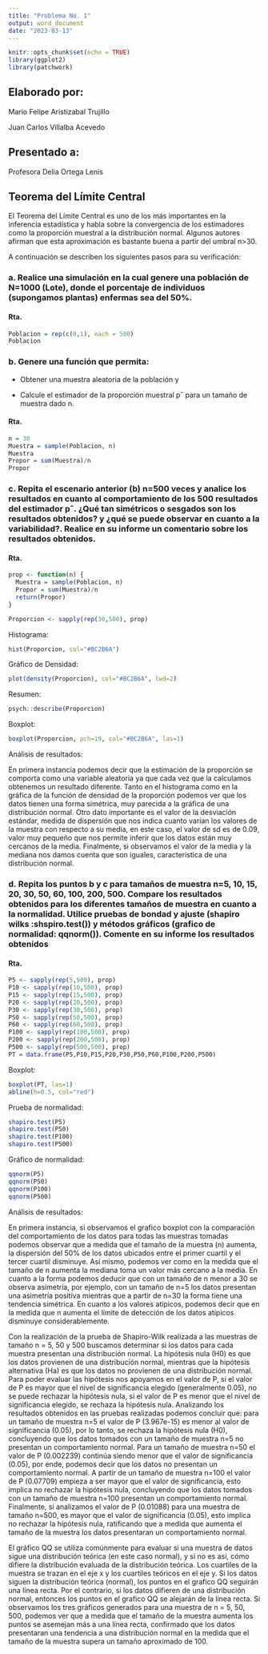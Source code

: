 ```yaml
---
title: "Problema No. 1"
output: word_document
date: "2023-03-13"
---
```



```r
knitr::opts_chunk$set(echo = TRUE)
library(ggplot2)
library(patchwork)
```
## Elaborado por:

Mario Felipe Aristizabal Trujillo

Juan Carlos Villalba Acevedo

## Presentado a:

Profesora Delia Ortega Lenis

## Teorema del Límite Central

El Teorema del Límite Central es uno de los más importantes en la inferencia estadística y habla sobre la convergencia de los estimadores como la proporción muestral a la distribución normal. Algunos autores afirman que esta aproximación es bastante buena a partir del umbral n>30.

A continuación se describen los siguientes pasos para su verificación:

### a. Realice una simulación en la cual genere una población de N=1000 (Lote), donde el porcentaje de individuos (supongamos plantas) enfermas sea del 50%.

#### Rta.

```r
Poblacion = rep(c(0,1), each = 500)
Poblacion
```

### b. Genere una función que permita:

  - Obtener una muestra aleatoria de la población y
  
  - Calcule el estimador de la proporción muestral pˆ para un tamaño de muestra dado n.

#### Rta.

```r
n = 30
Muestra = sample(Poblacion, n)
Muestra
Propor = sum(Muestra)/n
Propor
```

### c. Repita el escenario anterior (b) n=500 veces y analice los resultados en cuanto al comportamiento de los 500 resultados del estimador pˆ. ¿Qué tan simétricos o sesgados son los resultados obtenidos? y ¿qué se puede observar en cuanto a la variabilidad?. Realice en su informe un comentario sobre los resultados obtenidos.

#### Rta.

```r
prop <- function(n) {
  Muestra = sample(Poblacion, n)
  Propor = sum(Muestra)/n
  return(Propor)
}

Proporcion <- sapply(rep(30,500), prop)
```

Histograma:

```r
hist(Proporcion, col="#BC2B6A")
```

Gráfico de Densidad:

```r
plot(density(Proporcion), col="#BC2B6A", lwd=2)
```

Resumen:

```r
psych::describe(Proporcion)
```

Boxplot:

```r
boxplot(Proporcion, pch=19, col="#BC2B6A", las=1) 
```

Análisis de resultados:

En primera instancia podemos decir que la estimación de la proporción se comporta como una variable aleatoria ya que cada vez que la calculamos obtenemos un resultado diferente. Tanto en el histograma como en la gráfica de la función de densidad de la proporción podemos ver que los datos tienen una forma simétrica, muy parecida a la gráfica de una distribución normal. Otro dato importante es el valor de la desviación estándar, medida de dispersión que nos indica cuanto varían los valores de la muestra con respecto a su media, en este caso, el valor de sd es de 0.09, valor muy pequeño que nos permite inferir que los datos están muy cercanos de la media. Finalmente, si observamos el valor de la media y la mediana nos damos cuenta que son iguales, característica de una distribución normal.


### d. Repita los puntos b y c para tamaños de muestra n=5, 10, 15, 20, 30, 50, 60, 100, 200, 500. Compare los resultados obtenidos para los diferentes tamaños de muestra en cuanto a la normalidad. Utilice pruebas de bondad y ajuste (shapiro wilks :shspiro.test()) y métodos gráficos (grafico de normalidad: qqnorm()). Comente en su informe los resultados obtenidos

#### Rta.

```r
P5 <- sapply(rep(5,500), prop)
P10 <- sapply(rep(10,500), prop)
P15 <- sapply(rep(15,500), prop)
P20 <- sapply(rep(20,500), prop)
P30 <- sapply(rep(30,500), prop)
P50 <- sapply(rep(50,500), prop)
P60 <- sapply(rep(60,500), prop)
P100 <- sapply(rep(100,500), prop)
P200 <- sapply(rep(200,500), prop)
P500 <- sapply(rep(500,500), prop)
PT = data.frame(P5,P10,P15,P20,P30,P50,P60,P100,P200,P500)

```

Boxplot:

```r
boxplot(PT, las=1)
abline(h=0.5, col="red")
```

Prueba de normalidad:

```r
shapiro.test(P5)
shapiro.test(P50)
shapiro.test(P100)
shapiro.test(P500)
```
Gráfico de normalidad:

```r
qqnorm(P5)
qqnorm(P50)
qqnorm(P100)
qqnorm(P500)
```


Análisis de resultados:

En primera instancia, si observamos el grafico boxplot con la comparación del comportamiento de los datos para todas las muestras tomadas podemos observar que a medida que el tamaño de la muestra (n) aumenta, la dispersión del 50% de los datos ubicados entre el primer cuartil y el tercer cuartil disminuye. Así mismo, podemos ver como en la medida que el tamaño de n aumenta la mediana toma un valor más cercano a la media. En cuanto a la forma podemos deducir que con un tamaño de n menor a 30 se observa asimetría, por ejemplo, con un tamaño de n=5 los datos presentan una asimetría positiva mientras que a partir de n=30 la forma tiene una tendencia simétrica. En cuanto a los valores atípicos, podemos decir que en la medida que n aumenta el límite de detección de los datos atípicos disminuye considerablemente.

Con la realización de la prueba de Shapiro-Wilk realizada a las muestras de tamaño n = 5, 50 y 500 buscamos determinar si los datos para cada muestra presentan una distribución normal. La hipótesis nula (H0) es que los datos provienen de una distribución normal, mientras que la hipótesis alternativa (Ha) es que los datos no provienen de una distribución normal. Para poder evaluar las hipótesis nos apoyamos en el valor de P, si el valor de P es mayor que el nivel de significancia elegido (generalmente 0.05), no se puede rechazar la hipótesis nula, si el valor de P es menor que el nivel de significancia elegido, se rechaza la hipótesis nula. Analizando los resultados obtenidos en las pruebas realizadas podemos concluir que: para un tamaño de muestra n=5 el valor de P (3.967e-15) es menor al valor de significancia (0.05), por lo tanto, se rechaza la hipótesis nula (H0), concluyendo que los datos tomados con un tamaño de muestra n=5 no presentan un comportamiento normal. Para un tamaño de muestra n=50 el valor de P (0.002239) continúa siendo menor que el valor de significancia (0.05), por ende, podemos decir que los datos no presentan un comportamiento normal. A partir de un tamaño de muestra n=100 el valor de P (0.07709) empieza a ser mayor que el valor de significancia, esto implica no rechazar la hipótesis nula, concluyendo que los datos tomados con un tamaño de muestra n=100 presentan un comportamiento normal. Finalmente, si analizamos el valor de P (0.01088) para una muestra de tamaño n=500, es mayor que el valor de significancia (0.05), esto implica no rechazar la hipótesis nula, ratificando que a medida que aumenta el tamaño de la muestra los datos presentaran un comportamiento normal.

El gráfico QQ se utiliza comúnmente para evaluar si una muestra de datos sigue una distribución teórica (en este caso normal), y si no es así, cómo difiere la distribución evaluada de la distribución teórica. Los cuartiles de la muestra se trazan en el eje x y los cuartiles teóricos en el eje y. Si los datos siguen la distribución teórica (normal), los puntos en el grafico QQ seguirán una línea recta. Por el contrario, si los datos difieren de una distribución normal, entonces los puntos en el grafico QQ se alejarán de la línea recta. Si observamos los tres gráficos generados para una muestra de n = 5, 50, 500, podemos ver que a medida que el tamaño de la muestra aumenta los puntos se asemejan más a una línea recta, confirmado que los datos presentaran una tendencia a una distribución normal en la medida que el tamaño de la muestra supera un tamaño aproximado de 100.
